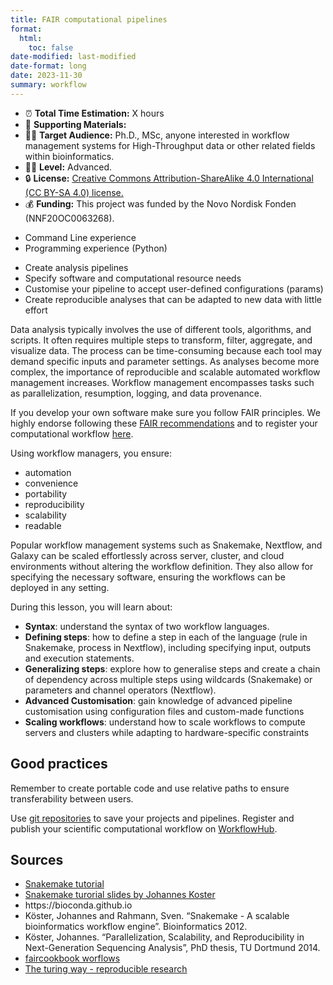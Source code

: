 ```yaml
---
title: FAIR computational pipelines
format: 
  html:
    toc: false
date-modified: last-modified
date-format: long
date: 2023-11-30
summary: workflow
---
```


:::{.callout-note title="Course Overview"}
- ⏰ **Total Time Estimation:** X hours  
- 📁 **Supporting Materials:**  
- 👨‍💻 **Target Audience:** Ph.D., MSc, anyone interested in workflow management systems for High-Throughput data or other related fields within bioinformatics.
- 👩‍🎓 **Level:** Advanced.
- 🔒 **License:** [Creative Commons Attribution-ShareAlike 4.0 International (CC BY-SA 4.0) license.](https://creativecommons.org/licenses/by-sa/4.0/legalcode)  
- 💰 **Funding:** This project was funded by the Novo Nordisk Fonden (NNF20OC0063268).
:::


:::{.callout-warning title="Course Requirements"}
- Command Line experience
- Programming experience (Python)
:::

::: {.callout-tip title="Course Goals"}
- Create analysis pipelines
- Specify software and computational resource needs 
- Customise your pipeline to accept user-defined configurations (params)
- Create reproducible analyses that can be adapted to new data with little effort
:::

Data analysis typically involves the use of different tools, algorithms, and scripts. It often requires multiple steps to transform, filter, aggregate, and visualize data. The process can be time-consuming because each tool may demand specific inputs and parameter settings. As analyses become more complex, the importance of reproducible and scalable automated workflow management increases. Workflow management encompasses tasks such as parallelization, resumption, logging, and data provenance.

If you develop your own software make sure you follow FAIR principles. We highly endorse following these [FAIR recommendations](https://fair-software.nl/endorse) and to register your computational workflow [here](https://workflowhub.eu/). 

Using workflow managers, you ensure:

- automation
- convenience
- portability
- reproducibility 
- scalability
- readable

Popular workflow management systems such as Snakemake, Nextflow, and Galaxy can be scaled effortlessly across server, cluster, and cloud environments without altering the workflow definition. They also allow for specifying the necessary software, ensuring the workflows can be deployed in any setting.

During this lesson, you will learn about:

- **Syntax**: understand the syntax of two workflow languages.
- **Defining steps**: how to define a step in each of the language (rule in Snakemake, process in Nextflow), including specifying input, outputs and execution statements.
- **Generalizing steps**: explore how to generalise steps and create a chain of dependency across multiple steps using wildcards (Snakemake) or parameters and channel operators (Nextflow).
- **Advanced Customisation**: gain knowledge of advanced pipeline customisation using configuration files and custom-made functions
- **Scaling workflows**: understand how to scale workflows to compute servers and clusters while adapting to hardware-specific constraints

## Good practices
Remember to create portable code and use relative paths to ensure transferability between users. 

Use [git repositories](https://hds-sandbox.github.io/RDM_NGS_course/develop/05_VC.html) to save your projects and pipelines. Register and publish your scientific computational workflow on [WorkflowHub](https://workflowhub.eu/). 


## Sources

- [Snakemake tutorial](https://snakemake.readthedocs.io/en/stable/tutorial/tutorial.html#tutorial)
- [Snakemake turorial slides by Johannes Koster](https://slides.com/johanneskoester/snakemake-tutorial)
- https://bioconda.github.io
- Köster, Johannes and Rahmann, Sven. "Snakemake - A scalable bioinformatics workflow engine". Bioinformatics 2012.
- Köster, Johannes. "Parallelization, Scalability, and Reproducibility in Next-Generation Sequencing Analysis", PhD thesis, TU Dortmund 2014.
- [faircookbook worflows](https://faircookbook.elixir-europe.org/content/recipes/applied-examples/fair-workflows.html)
- [The turing way - reproducible research](https://the-turing-way.netlify.app/reproducible-research)
